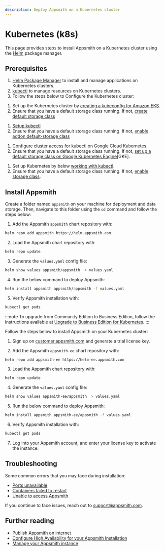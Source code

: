 ```yaml
---
description: Deploy Appsmith on a Kubernetes cluster
---
```


# Kubernetes (k8s)

This page provides steps to install Appsmith on a Kubernetes cluster using the [Helm](https://helm.sh) package manager.

## Prerequisites
1. [Helm Package Manager](https://helm.sh/docs/intro/install/) to install and manage applications on Kubernetes clusters.
2. [kubectl](https://kubernetes.io/docs/tasks/tools/#kubectl) to manage resources on Kubernetes clusters.
3. Follow the steps below to Configure the Kubernetes cluster:

<Tabs groupId="configurations">
 <TabItem label="AWS EKS" value="AWSEKS">

  1. Set up the Kubernetes cluster by [creating a kubeconfig for Amazon EKS](https://docs.aws.amazon.com/eks/latest/userguide/create-kubeconfig.html).
  2. Ensure that you have a default storage class running. If not, [create default storage class](https://docs.aws.amazon.com/eks/latest/userguide/storage-classes.html)

</TabItem>
<TabItem label="Minikube" value="Minikube">

  1. [Setup kubectl](https://minikube.sigs.k8s.io/docs/handbook/kubectl/)
  2. Ensure that you have a default storage class running. If not, [enable addon default-storage class](https://kubernetes.io/docs/tutorials/hello-minikube/#enable-addons)

</TabItem>
<TabItem label="Google Cloud Kubernetes" value="GoogleCloudKubernetes">

  1. [Configure cluster access for kubectl](https://cloud.google.com/kubernetes-engine/docs/how-to/cluster-access-for-kubectl) on Google Cloud Kubernetes.
  2. Ensure that you have a default storage class running. If not, [set up a default storage class on Google Kubernetes Engine](https://cloud.google.com/anthos/clusters/docs/on-prem/1.3/how-to/default-storage-class)[GKE].

</TabItem>
<TabItem label="Microk8s" value="Microk8s">

  1. Set up Kubernetes by below [working with kubectl](https://microk8s.io/docs/working-with-kubectl).
  2. Ensure that you have a default storage class running. If not, [enable storage class](https://microk8s.io/docs/command-reference#heading--microk8s-enable).
    
</TabItem>
</Tabs>

## Install Appsmith

Create a folder named `appsmith` on your machine for deployment and data storage. Then, navigate to this folder using the `cd` command and follow the steps below:

<Tabs groupId="appsmithEditions" queryString="currentTab">
  <TabItem label="Community Edition" value="communityEdition"> 

  1. Add the Appsmith `appsmith` chart repository with:

  ```bash
  helm repo add appsmith https://helm.appsmith.com
  ```

  2. Load the Appsmith chart repository with:
  ```bash
  helm repo update
  ```

  3. Generate the `values.yaml` config file:
  ```bash
  helm show values appsmith/appsmith  > values.yaml
  ```

  4. Run the below command to deploy Appsmith:
  ```bash
  helm install appsmith appsmith/appsmith -f values.yaml
  ```

  5. Verify Appsmith installation with:
  ```bash
  kubectl get pods
  ```

</TabItem>
<TabItem label="Business Edition" value="businessEdition"> 

:::note
To upgrade from Community Edition to Business Edition, follow the instructions available at [Upgrade to Business Edition for Kubernetes](/getting-started/setup/upgrade-to-business-edition/kubernetes).
:::

Follow the steps below to install Appsmith on your Kubernetes cluster:

1. Sign up on [customer.appsmith.com](https://customer.appsmith.com/) and generate a trial license key.

2. Add the Appsmith `appsmith-ee` chart repository with:

```bash
helm repo add appsmith-ee https://helm-ee.appsmith.com
```
3. Load the Appsmith chart repository with:

```bash
helm repo update
```
4. Generate the `values.yaml` config file:
```bash
helm show values appsmith-ee/appsmith  > values.yaml
```

5. Run the below command to deploy Appsmith:

```bash
helm install appsmith appsmith-ee/appsmith -f values.yaml
```

6. Verify Appsmith installation with:

```bash
kubectl get pods
```

7. Log into your Appsmith account, and enter your license key to activate the instance.


</TabItem>
</Tabs>   

## Troubleshooting

Some common errors that you may face during installation:
* [Ports unavailable](/help-and-support/troubleshooting-guide/deployment-errors#ports-unavailable)
* [Containers failed to restart](/help-and-support/troubleshooting-guide/deployment-errors#containers-failed-to-start)
* [Unable to access Appsmith](/help-and-support/troubleshooting-guide/deployment-errors#unable-to-access-appsmith) 

If you continue to face issues, reach out to [support@appsmith.com](mailto:support@appsmith.com).

## Further reading

* [Publish Appsmith on internet](/getting-started/setup/installation-guides/kubernetes/publish-appsmith-online)
* [Configure High Availability for your Appsmith Installation](/getting-started/setup/installation-guides/kubernetes/configure-high-availability)
* [Manage your Appsmith instance](/getting-started/setup/instance-management)
